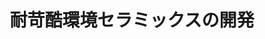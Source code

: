 ﻿---
title: "耐苛酷環境セラミックスの開発"
category: "物質理工学院"
vol: "24"
interviewee: "井関 孝善・宮崎広行 "
url: ""
tags: []
pdf: "24-1.pdf"
career: ""
preface: "井関ではエンジンや原子炉などの苛酷な環境にも耐えることのできる「強い」セラミックスについて、研究を進めている。"
---
